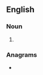 ==English==

===Noun===
{{head|en|noun plural form}}

# {{plural of|temenos|lang=en}}

===Anagrams===
* {{anagrams|en|a=eeimnot|one-time|onetime}}